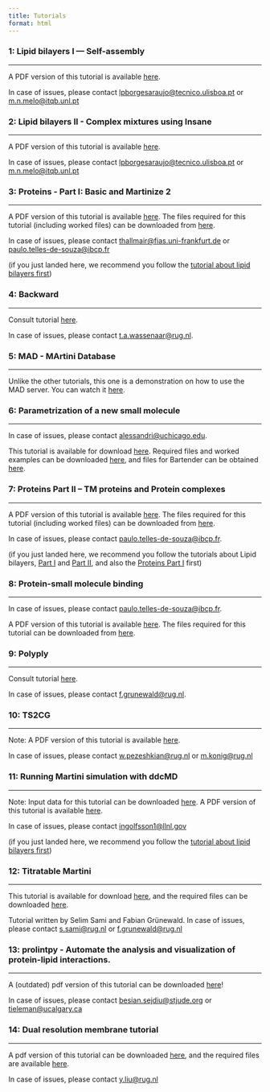 ```yaml
---
title: Tutorials
format: html
---
```


### 1: Lipid bilayers I — Self-assembly
<hr>

A PDF version of this tutorial is available [here](http://cgmartini.nl/images/stories/workshop2021/tutorials/tutorial_1/Lipid_bilayers_I_lpara_mnmelo.docx.pdf).

In case of issues, please contact [lpborgesaraujo@tecnico.ulisboa.pt](lpborgesaraujo@tecnico.ulisboa.pt) or [m.n.melo@itqb.unl.pt](m.n.melo@itqb.unl.pt)

### 2: Lipid bilayers II - Complex mixtures using Insane
<hr>

A PDF version of this tutorial is available [here](http://cgmartini.nl/images/stories/workshop2021/tutorials/tutorial_1/Lipid_bilayers_II_lpara_mnmelo.docx.pdf).

In case of issues, please contact [lpborgesaraujo@tecnico.ulisboa.pt](lpborgesaraujo@tecnico.ulisboa.pt) or [m.n.melo@itqb.unl.pt](m.n.melo@itqb.unl.pt)

### 3: Proteins - Part I: Basic and Martinize 2
<hr>

A PDF version of this tutorial is available [here](http://cgmartini.nl/images/stories/workshop2021/tutorials/tutorial_2/tutorial_3_protein_part1.pdf). The files required for this tutorial (including worked files) can be downloaded from [here](http://cgmartini.nl/images/stories/workshop2021/tutorials/tutorial_2/tutorial_protein_part1.zip).

In case of issues, please contact [thallmair@fias.uni-frankfurt.de](thallmair@fias.uni-frankfurt.de) or [paulo.telles-de-souza@ibcp.fr](paulo.telles-de-souza@ibcp.fr)

(if you just landed here, we recommend you follow the [tutorial about lipid bilayers first](#lipid-bilayers-i-—-self-assembly))

### 4: Backward
<hr>

Consult tutorial [here](http://cgmartini.nl/index.php/2021-martini-online-workshop/tutorials/566-4-backward).

In case of issues, please contact [t.a.wassenaar@rug.nl](t.a.wassenaar@rug.nl).


### 5: MAD - MArtini Database
<hr>

Unlike the other tutorials, this one is a demonstration on how to use the MAD server. You can watch it [here](https://youtu.be/fcaSbsaBCLY).

### 6: Parametrization of a new small molecule
<hr>

In case of issues, please contact [alessandri@uchicago.edu](alessandri@uchicago.edu).

This tutorial is available for download [here](http://cgmartini.nl/images/stories/workshop2021/tutorials/tutorial_7/M3tutorials--parameterizing-a-new-small-molecule.pdf). Required files and worked examples can be downloaded [here](http://cgmartini.nl/images/stories/workshop2021/tutorials/tutorial_7/files-m3-newsm.zip), and files for Bartender can be obtained [here](http://cgmartini.nl/images/stories/workshop2021/tutorials/tutorial_7/files-m3-bartender.zip).

### 7: Proteins Part II – TM proteins and Protein complexes
<hr>

A PDF version of this tutorial is available [here](http://cgmartini.nl/images/stories/workshop2021/tutorials/tutorial_6/tutorial_7_protein_part2.pdf).  The files required for this tutorial (including worked files) can be downloaded from [here](http://cgmartini.nl/images/stories/workshop2021/tutorials/tutorial_6/tutorial_proteins_part2.zip).

In case of issues, please contact [paulo.telles-de-souza@ibcp.fr](paulo.telles-de-souza@ibcp.fr).

(if you just landed here, we recommend you follow the tutorials about Lipid bilayers, [Part I](#lipid-bilayers-i-—-self-assembly) and [Part II](#lipid-bilayers-ii---complex-mixtures-using-insane), and also the [Proteins Part I](#proteins---part-i-basic-and-martinize-2) first)

### 8: Protein-small molecule binding
<hr>

In case of issues, please contact [paulo.telles-de-souza@ibcp.fr](paulo.telles-de-souza@ibcp.fr).

A PDF version of this tutorial is available [here](http://cgmartini.nl/images/stories/workshop2021/tutorials/tutorial_4/tutorial_protein_small_molecule_binding.pdf). The files required for this tutorial can be downloaded from [here](http://cgmartini.nl/images/stories/workshop2021/tutorials/tutorial_4/tutorial_small_molecule-protein_binding.zip).

### 9: Polyply
<hr>

Consult tutorial [here](http://cgmartini.nl/index.php/2021-martini-online-workshop/tutorials/559-8-polyply).

In case of issues, please contact [f.grunewald@rug.nl](f.grunewald@rug.nl).

### 10: TS2CG
<hr>

Note: A PDF version of this tutorial is available [here](http://cgmartini.nl/images/stories/workshop2021/tutorials/tutorial_9/TS2CG%20tut.pdf).

In case of issues, please contact [w.pezeshkian@rug.nl](w.pezeshkian@rug.nl) or [m.konig@rug.nl](m.konig@rug.nl)

### 11: Running Martini simulation with ddcMD
<hr>

Note: Input data for this tutorial can be downloaded [here](http://cgmartini.nl/images/stories/workshop2021/tutorials/tutorial_10/ddcMD-Martini-tautorial.tar.gz). A PDF version of this tutorial is available [here](http://cgmartini.nl/images/stories/workshop2021/tutorials/tutorial_10/ddcMD%20martini%20tutorials-v2.pdf).

In case of issues, please contact [ingolfsson1@llnl.gov](ingolfsson1@llnl.gov)

(if you just landed here, we recommend you follow the [tutorial about lipid bilayers first](#lipid-bilayers-i-—-self-assembly))

### 12: Titratable Martini
<hr>

This tutorial is available for download [here](http://cgmartini.nl/images/stories/workshop2021/tutorials/tutorial_11/titratable_tutorial.pdf), and the required files can be downloaded [here](http://cgmartini.nl/images/stories/workshop2021/tutorials/tutorial_11/titratable_martini_tutorial_files.zip).

Tutorial written by Selim Sami and Fabian Grünewald. In case of issues, please contact [s.sami@rug.nl](s.sami@rug.nl) or [f.grunewald@rug.nl](f.grunewald@rug.nl)

### 13: prolintpy - Automate the analysis and visualization of protein-lipid interactions.
<hr>

A (outdated) pdf version of this tutorial can be downloaded [here](http://cgmartini.nl/images/stories/workshop2021/tutorials/tutorial_12/prolintpy_TielemanLab.pdf)!

In case of issues, please contact [besian.sejdiu@stjude.org](besian.sejdiu@stjude.org) or [tieleman@ucalgary.ca](tieleman@ucalgary.ca)

### 14: Dual resolution membrane tutorial
<hr>

A pdf version of this tutorial can be downloaded [here](http://cgmartini.nl/images/stories/workshop2021/tutorials/tutorial_13/Dual%20resolution%20membrane%20tutorial.pdf), and the required files are available [here](http://cgmartini.nl/images/stories/workshop2021/tutorials/tutorial_13/vs_membrane_tutorial.zip).

In case of issues, please contact [y.liu@rug.nl](y.liu@rug.nl)